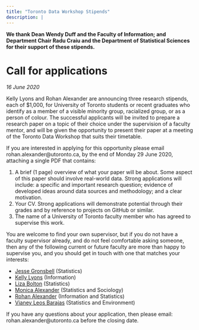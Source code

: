 ```yaml
---
title: "Toronto Data Workshop Stipends"
description: |
---
```


**We thank Dean Wendy Duff and the Faculty of Information; and Department Chair Radu Craiu and the Department of Statistical Sciences for their support of these stipends.**

# Call for applications

*16 June 2020*

Kelly Lyons and Rohan Alexander are announcing three research stipends, each of $1,000, for University of Toronto students or recent graduates who identify as a member of a visible minority group, racialized group, or as a person of colour. The successful applicants will be invited to prepare a research paper on a topic of their choice under the supervision of a faculty mentor, and will be given the opportunity to present their paper at a meeting of the Toronto Data Workshop that suits their timetable.

If you are interested in applying for this opportunity please email rohan.alexander@utoronto.ca, by the end of Monday 29 June 2020, attaching a single PDF that contains:

1) A brief (1 page) overview of what your paper will be about. Some aspect of this paper should involve real-world data. Strong applications will include: a specific and important research question; evidence of developed ideas around data sources and methodology; and a clear motivation.
2) Your CV. Strong applications will demonstrate potential through their grades and by reference to projects on GitHub or similar. 
3) The name of a University of Toronto faculty member who has agreed to supervise this work.

You are welcome to find your own supervisor, but if you do not have a faculty supervisor already, and do not feel comfortable asking someone, then any of the following current or future faculty are more than happy to supervise you, and you should get in touch with one that matches your interests:

- [Jesse Gronsbell](https://jgrons.github.io/) (Statistics)
- [Kelly Lyons](http://individual.utoronto.ca/klyons/) (Information)
- [Liza Bolton](https://www.statistics.utoronto.ca/people/directories/all-faculty/liza-bolton) (Statistics)
- [Monica Alexander](https://www.monicaalexander.com/) (Statistics and Sociology)
- [Rohan Alexander](https://rohanalexander.com/) (Information and Statistics)
- [Vianey Leos Barajas](https://vleosbarajas.com/) (Statistics and Environment)

If you have any questions about your application, then please email: rohan.alexander@utoronto.ca before the closing date.
